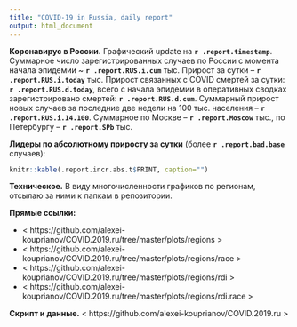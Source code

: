 ```yaml
---
title: "COVID-19 in Russia, daily report"
output: html_document
---
```


**Коронавирус в России.** Графический update на **`r .report.timestamp`**. Суммарное число зарегистрированных случаев по России c момента начала эпидемии ~ **`r .report.RUS.i.cum`** тыс. Прирост за сутки -- **`r .report.RUS.i.today`** тыс. Прирост связанных с COVID смертей за сутки: **`r .report.RUS.d.today`**, всего с начала эпидемии в оперативных сводках зарегистрировано смертей: **`r .report.RUS.d.cum`**. Суммарный прирост новых случаев за последние две недели на 100 тыс. населения -- **`r .report.RUS.i.14.100`**. Суммарное по Москве -- **`r .report.Moscow`** тыс., по Петербургу -- **`r .report.SPb`** тыс. 

**Лидеры по абсолютному приросту за сутки** (более **`r .report.bad.base`** случаев): 

```r
knitr::kable(.report.incr.abs.t$PRINT, caption="")
```

<!--  **Худшие показатели периода удвоения**. Для демонстрации худших показателей отобраны регионы с расчетным периодом удвоения **шесть недель и менее (!)** (по среднему приросту за последние семь дней): -->

<!--  ```{r results='asis', echo = FALSE} -->
<!--  knitr::kable(report.dt.worst, caption="") -->
<!--  ``` -->

<!--  **Лучшие показатели периода удвоения, более шестнадцати недель** (по среднему приросту за последние семь дней):  -->

<!--  ```{r results='asis', echo = FALSE} -->
<!--  knitr::kable(report.dt.best, caption="") -->
<!--  ``` -->

<!-- [//]: # "**В этой записи помимо обзорных графиков публикую четыре экстраполяции (для России в целом, для России без столичных регионов, для Москвы и Петербурга).**" -->

**Техническое.** В виду многочисленности графиков по регионам, отсылаю за ними к папкам в репозитории. 

**Прямые ссылки:**

* < https://github.com/alexei-kouprianov/COVID.2019.ru/tree/master/plots/regions >
* < https://github.com/alexei-kouprianov/COVID.2019.ru/tree/master/plots/regions/race >
* < https://github.com/alexei-kouprianov/COVID.2019.ru/tree/master/plots/regions/rdi >
* < https://github.com/alexei-kouprianov/COVID.2019.ru/tree/master/plots/regions/rdi.race >

**Скрипт и данные.** < https://github.com/alexei-kouprianov/COVID.2019.ru >

